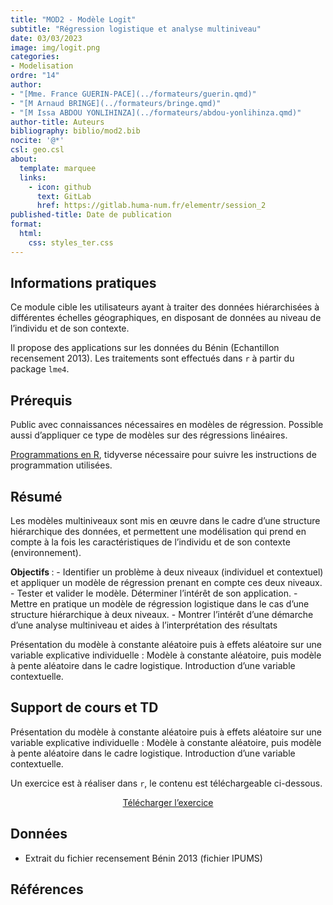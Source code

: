 ```yaml
---
title: "MOD2 - Modèle Logit"
subtitle: "Régression logistique et analyse multiniveau"
date: 03/03/2023
image: img/logit.png
categories: 
- Modelisation
ordre: "14" 
author: 
- "[Mme. France GUERIN-PACE](../formateurs/guerin.qmd)"
- "[M Arnaud BRINGE](../formateurs/bringe.qmd)"
- "[M Issa ABDOU YONLIHINZA](../formateurs/abdou-yonlihinza.qmd)"
author-title: Auteurs
bibliography: biblio/mod2.bib
nocite: '@*'
csl: geo.csl
about:
  template: marquee
  links:
    - icon: github
      text: GitLab
      href: https://gitlab.huma-num.fr/elementr/session_2
published-title: Date de publication 
format:
  html: 
    css: styles_ter.css
---
```


## <i class="bi bi-info-circle"></i> Informations pratiques

Ce module cible les utilisateurs ayant à traiter des données hiérarchisées à différentes échelles géographiques, en disposant de données au niveau de l’individu et de son contexte. 

Il propose des applications sur les données du Bénin (Echantillon recensement 2013). Les traitements sont effectués dans `r` à partir du package `lme4`. 


## <i class="bi bi-ui-checks-grid"></i> Prérequis

Public avec connaissances nécessaires en modèles de régression. Possible aussi d’appliquer ce type de modèles sur des régressions linéaires. 

[Programmations en R](out1_r.qmd), tidyverse nécessaire pour suivre les instructions de programmation utilisées.

## <i class="bi bi-bookmark"></i> Résumé

Les modèles multiniveaux sont mis en œuvre dans le cadre d’une structure hiérarchique des données, et permettent une modélisation qui prend en compte à la fois les caractéristiques de l’individu et de son contexte (environnement).

**Objectifs **: 
-   Identifier un problème à deux niveaux (individuel et contextuel) et appliquer un modèle de régression prenant en compte ces deux niveaux. 
-   Tester et valider le modèle. Déterminer l’intérêt de son application. 
-   Mettre en pratique un modèle de régression logistique dans le cas d'une structure hiérarchique à deux niveaux. 
-   Montrer l’intérêt d’une démarche d’une analyse multiniveau et aides à l’interprétation des résultats 


Présentation du modèle à constante aléatoire puis à effets aléatoire sur une variable explicative individuelle : Modèle à constante aléatoire, puis modèle à pente aléatoire dans le cadre logistique. Introduction d’une variable contextuelle. 


## <i class="bi bi-person-video3"></i> Support de cours et TD

Présentation du modèle à constante aléatoire puis à effets aléatoire sur une variable explicative individuelle : Modèle à constante aléatoire, puis modèle à pente aléatoire dans le cadre logistique. Introduction d’une variable contextuelle. 

Un exercice est à réaliser dans `r`, le contenu est téléchargeable ci-dessous.


<!-- <object class="slide" data="support/introR_seance2_diapo.pdf" type="application/pdf"> -->

<!-- <iframe class="slide" src="https://meghan.rbind.io/slides/neair/neair.html#/title-slide"> -->

<!-- </iframe> -->

<!-- ## <i class="bi bi-cloud-arrow-down-fill"></i> Télécharger</i> -->

<!-- </object> -->


<!-- ## <i class="bi bi-person-video3"></i> Support de TD -->



<center><a href="https://bit.ly/3Yckgjx" class="btn btn-warning" role="button" aria-disabled="true" target="_blank" rel="noopener noreferrer"><i class="bi bi-eye"></i>  Télécharger l'exercice</a></center>

## <i class="bi bi-clipboard-data"></i> Données

- Extrait du fichier recensement Bénin 2013 (fichier IPUMS)

## <i class="bi bi-file-earmark-text"></i> Références
